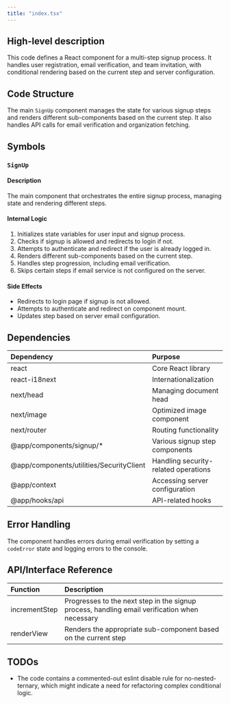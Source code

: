 ```yaml
---
title: "index.tsx"
---
```


## High-level description
This code defines a React component for a multi-step signup process. It handles user registration, email verification, and team invitation, with conditional rendering based on the current step and server configuration.

## Code Structure
The main `SignUp` component manages the state for various signup steps and renders different sub-components based on the current step. It also handles API calls for email verification and organization fetching.

## Symbols

### `SignUp`
#### Description
The main component that orchestrates the entire signup process, managing state and rendering different steps.

#### Internal Logic
1. Initializes state variables for user input and signup process.
2. Checks if signup is allowed and redirects to login if not.
3. Attempts to authenticate and redirect if the user is already logged in.
4. Renders different sub-components based on the current step.
5. Handles step progression, including email verification.
6. Skips certain steps if email service is not configured on the server.

#### Side Effects
- Redirects to login page if signup is not allowed.
- Attempts to authenticate and redirect on component mount.
- Updates step based on server email configuration.

## Dependencies
| Dependency | Purpose |
|:-----------|:--------|
| react | Core React library |
| react-i18next | Internationalization |
| next/head | Managing document head |
| next/image | Optimized image component |
| next/router | Routing functionality |
| @app/components/signup/* | Various signup step components |
| @app/components/utilities/SecurityClient | Handling security-related operations |
| @app/context | Accessing server configuration |
| @app/hooks/api | API-related hooks |

## Error Handling
The component handles errors during email verification by setting a `codeError` state and logging errors to the console.

## API/Interface Reference
| Function | Description |
|:---------|:------------|
| incrementStep | Progresses to the next step in the signup process, handling email verification when necessary |
| renderView | Renders the appropriate sub-component based on the current step |

## TODOs
- The code contains a commented-out eslint disable rule for no-nested-ternary, which might indicate a need for refactoring complex conditional logic.